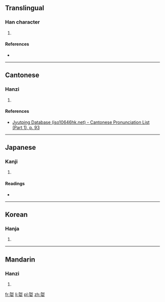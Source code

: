 {{also|婀}}
==Translingual==

===Han character===
{{Han char|rn=38|rad=女|as=08|sn=11|four=|canj=弓口女 (NRV)|ids=⿱[[阿]][[女]]}}

# {{defn|Han|sort=女08}}

====References====
* {{Han ref|kx=0263.460|dkj=06381|dj=0530.310|hdz=21054.090|uh=5A3F|ud=23103}}

----

==Cantonese==

===Hanzi===
{{yue-hanzi|jyut=[[o2]], [[ngo2]], [[o1]], ngo1]]|y=o2, ngo2, o1, ngo1}}

# {{defn|lang=yue|sort=女08}}

====References====
* [http://www.iso10646hk.net/jp/document/download.jsp Jyutping Database (iso10646hk.net) - Cantonese Pronunciation List (Part 1), p. 93]

----

==Japanese==

===Kanji===
{{ja-kanji|grade=|rs=女08}}

# {{defn|lang=ja|sort=女08}}

====Readings====
* {{ja-readings|on=[[あ]] (a)|kun=[[さだまらない]] (sadamaranai), [[しなやかなさま]] (shinayakanasama)}}

----

==Korean==

===Hanja===
{{ko-hanja|hangeul=아|rv=a|mr=a}}

# {{defn|lang=ko|sort=女08}}

----

==Mandarin==

===Hanzi===
{{cmn-hanzi|pin=[[ē]] ([[e1]])|wg=o<sup>1</sup>}}

# {{defn|lang=cmn|sort=女08}}

[[fr:娿]]
[[li:娿]]
[[pl:娿]]
[[zh:娿]]